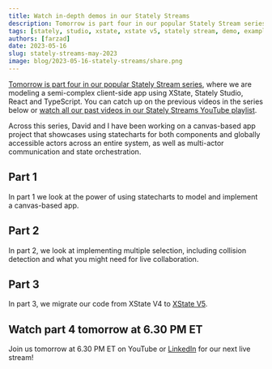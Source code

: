 ```yaml
---
title: Watch in-depth demos in our Stately Streams
description: Tomorrow is part four in our popular Stately Stream series, where we are modeling a semi-complex client-side application using XState, Stately Studio, React and TypeScript. 
tags: [stately, studio, xstate, xstate v5, stately stream, demo, examples ]
authors: [farzad]
date: 2023-05-16
slug: stately-streams-may-2023
image: blog/2023-05-16-stately-streams/share.png
---
```


[Tomorrow is part four in our popular Stately Stream series](https://www.youtube.com/watch?v=sigMw-Xelvw), where we are modeling a semi-complex client-side app using XState, Stately Studio, React and TypeScript. You can catch up on the previous videos in the series below or [watch all our past videos in our Stately Streams YouTube playlist](https://www.youtube.com/playlist?list=PLvWgkXBB3dd5UEJZCk4C3Wn1Ys8WRMDbi).<!--truncate-->

Across this series, David and I have been working on a canvas-based app project that showcases using statecharts for both components and globally accessible actors across an entire system, as well as multi-actor communication and state orchestration.

## Part 1

In part 1 we look at the power of using statecharts to model and implement a canvas-based app.

<YouTube id="9xIgDYAUfBc"/>

## Part 2

In part 2, we look at implementing multiple selection, including collision detection and what you might need for live collaboration.

<YouTube id="kYj4UsLfmlg?"/>

## Part 3

In part 3, we migrate our code from XState V4 to [XState V5](https://stately.ai/xstate-v5/migrate).

<YouTube id="mgeFXyIr9iw?"/>

## Watch part 4 tomorrow at 6.30 PM ET

Join us tomorrow at 6.30 PM ET on YouTube or [LinkedIn](https://www.linkedin.com/events/statelystream-modelingagraphica7064177817600581634/) for our next live stream!

<YouTube id="sigMw-Xelvw?"/>